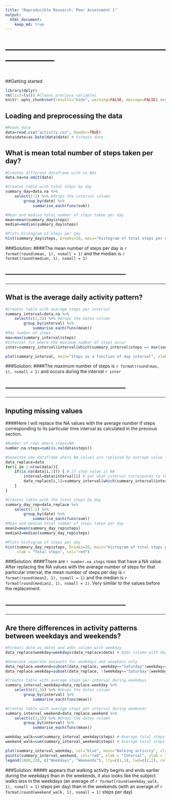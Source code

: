 ```yaml
---
title: "Reproducible Research: Peer Assessment 1"
output: 
  html_document:
    keep_md: true
---
```



# -----------------------------------------------------------------------
# 
##Getting started
```r
library(dplyr)
rm(list=ls()) #Cleans previous variables
knitr::opts_chunk$set(results="hide", warning=FALSE, message=FALSE) #environment variables
```

## Loading and preprocessing the data
```r
#Reads data
data=read.csv("activity.csv", header=TRUE)
data$date=as.Date(data$date) # Formats date
```

## What is mean total number of steps taken per day?
```r
#Creates different dataframe with no NAs
data.na=na.omit(data)

#Creates table with total steps by day
summary_day=data.na %>%
    select(1:2) %>% #drops the interval column
        group_by(date) %>%
            summarise_each(funs(sum))

#Mean and median total number of steps taken per day
mean=mean(summary_day$steps)
median=median(summary_day$steps)

#Plots histogram of steps per day
hist(summary_day$steps, breaks=20, main="Histogram of total steps per day", xlab = "Total steps", col="green")

```

###Solution:
####The mean number of steps per day is `r format(round(mean, 1), nsmall = 1)` and the median is `r format(round(median, 1), nsmall = 1)`

------------------------------------------------------
------------------------------------------------------
------------------------------------------------------

## What is the average daily activity pattern?
```r
#Creates table with average steps per interval
summary_interval=data.na %>%
    select(c(1,3)) %>% #drops the dates column
        group_by(interval) %>%
            summarise_each(funs(mean))
#Max number of steps
max=max(summary_interval$steps)
#Interval for where the maximum number of steps occur
inter=summary_interval$interval[which(summary_interval$steps == max(summary_interval$steps))]

plot(summary_interval, main="Steps as a function of day interval", xlab = "Interval", ylab = "Steps", type="l",lwd=2)
```

###Solution:
####The maximum number of steps is `r format(round(max, 1), nsmall = 1)` and occurs during the interval `r inter`

------------------------------------------------------
------------------------------------------------------
------------------------------------------------------

## Inputing missing values
####Here I will replace the NA values with the average number if steps corresponding to its particular time interval as calculated in the previous section.
```r
#Number of rows where steps=NA
number.na.steps=sum(is.na(data$steps))

#Generate new dataframe where NA values are replaced by average value for the corresponding interval
data_replace=data
for(i in 1:nrow(data)){
    if(is.na(data[i,1])) { # if step value is NA
        interval=data$interval[i] # get what interval corresponds to that NA value
        data_replace[i,1]=summary_interval[which(summary_interval$interval == interval),2]
    }
}

#Creates table with the total steps by day
summary_day_rep=data_replace %>%
    select(1:2) %>%
        group_by(date) %>%
            summarise_each(funs(sum))
#Mean and median total number of steps taken per day
mean2=mean(summary_day_rep$steps)
median2=median(summary_day_rep$steps)

#Plots histogram of steps per day
hist(summary_day_rep$steps, breaks=20, main="Histogram of total steps per day after NA replacement",
     xlab = "Total steps", col="red")
```

###Solution:
####There are `r number.na.steps` rows that have a NA value. After replacing the NA values with the average number of steps for that particular interval, the mean number of steps per day is `r format(round(mean2, 1), nsmall = 1)` and the median is `r format(round(median2, 1), nsmall = 1)`. Very similar to the values before the replacement.

------------------------------------------------------
------------------------------------------------------
------------------------------------------------------


## Are there differences in activity patterns between weekdays and weekends?
```r
#Formats date as dates and adds column with weekday
data_replace$weekday=weekdays(data_replace$date) # Adds column with day

#Generate separate datasets for weekdays and weeekens only
data_replace.weekend=subset(data_replace, weekday=="Saturday"|weekday=="Sunday")
data_replace.weekday=subset(data_replace, !(weekday=="Saturday"|weekday=="Sunday"))

#Creates table with average steps per interval during weekdays
summary_interval_weekday=data_replace.weekday %>%
    select(c(1,3)) %>% #drops the dates column
        group_by(interval) %>%
            summarise_each(funs(mean))

#Creates table with average steps per interval during weekends
summary_interval_weekend=data_replace.weekend %>%
    select(c(1,3)) %>% #drops the dates column
        group_by(interval) %>%
            summarise_each(funs(mean))

weekday_walk=sum(summary_interval_weekday$steps) # Average total steps per day during weekdays
weekend_walk=sum(summary_interval_weekend$steps) # Average total steps per day during weekends

plot(summary_interval_weekday, col="blue", main="Walking activity", xlab = "Interval", ylab = "Steps", type="l",lwd=2)
points(summary_interval_weekend, col="red", xlab = "Interval", ylab = "Steps", type="l",lwd=2)
legend(1800,220, c("Weekdays", "Weekends"), lty=c(1,1), lwd=c(2,2), col=c("blue","red"))
```

###Solution:
####It appears that walking activity begins and ends earlier during the weekdays than in the weekends, it also looks like the subject walks less in the weekdays (an average of `r format(round(weekday_walk, 1), nsmall = 1)` steps per day) than in the weekends (with an average of `r format(round(weekend_walk, 1), nsmall = 1)` steps per day)
